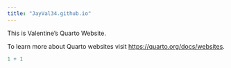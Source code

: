 ```yaml
---
title: "JayVal34.github.io"
---
```


This is Valentine's Quarto Website.

To learn more about Quarto websites visit <https://quarto.org/docs/websites>.

```r
1 + 1
```
